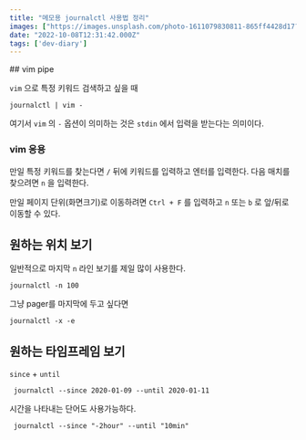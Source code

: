 ```yaml
---
title: "메모용 journalctl 사용법 정리"
images: ["https://images.unsplash.com/photo-1611079830811-865ff4428d17?crop=entropy&cs=tinysrgb&fit=max&fm=jpg&ixid=MnwxMTc3M3wwfDF8c2VhcmNofDR8fG5vdGVwYWR8ZW58MHx8fHwxNjY1MjMyNDk0&ixlib=rb-1.2.1&q=80&w=2000"]
date: "2022-10-08T12:31:42.000Z"
tags: ['dev-diary']
---
```


<TOCInline toc={props.toc} asDisclosure />
## vim pipe

`vim` 으로 특정 키워드 검색하고 싶을 때

```
journalctl | vim - 

```

여기서 `vim` 의 `-` 옵션이 의미하는 것은 `stdin` 에서 입력을 받는다는 의미이다.

### vim 응용

만일 특정 키워드를 찾는다면 `/` 뒤에 키워드를 입력하고 엔터를 입력한다. 다음 매치를 찾으려면 `n` 을 입력한다.

만일 페이지 단위(화면크기)로 이동하려면 `Ctrl + F` 를 입력하고 `n` 또는 `b` 로 앞/뒤로 이동할 수 있다.

## 원하는 위치 보기

일반적으로 마지막 `n` 라인 보기를 제일 많이 사용한다.

```
journalctl -n 100
```

그냥 pager를 마지막에 두고 싶다면

```
journalctl -x -e
```

## 원하는 타임프레임 보기

`since` + `until`

```
 journalctl --since 2020-01-09 --until 2020-01-11

```

시간을 나타내는 단어도 사용가능하다.

```
 journalctl --since "-2hour" --until "10min"
```
